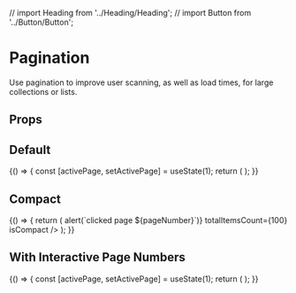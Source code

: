// import Heading from '../Heading/Heading';
// import Button from '../Button/Button';

<Meta
  title="Components/Pagination"
  component={Pagination}
/>

# Pagination

Use pagination to improve user scanning, as well as load times, for large collections or lists.

## Props

<ArgsTable of={Pagination} />

## Default

<Canvas>
  <Story name="Default">
    {() => {
      const [activePage, setActivePage] = useState(1);
      return (
        <Pagination
          activePage={activePage}
          itemsPerPage={20}
          onChange={setActivePage}
          totalItemsCount={87}
          numberOfPagesDisplayed={0}
        />
      );
    }}
  </Story>
</Canvas>

## Compact

<Canvas>
  <Story name="Compact">
    {() => {
      return (
        <Pagination
          activePage={1}
          itemsPerPage={20}
          onChange={pageNumber => alert(`clicked page ${pageNumber}`)}
          totalItemsCount={100}
          isCompact
        />
      );
    }}
  </Story>
</Canvas>

## With Interactive Page Numbers

<Canvas>
  <Story name="Page Numbers">
    {() => {
      const [activePage, setActivePage] = useState(1);
      return (
        <Pagination
          activePage={activePage}
          itemsPerPage={20}
          onChange={setActivePage}
          totalItemsCount={2000}
          isCompact
          arePagesVisible
          numberOfPagesDisplayed={3}
        />
      );
    }}
  </Story>
</Canvas>